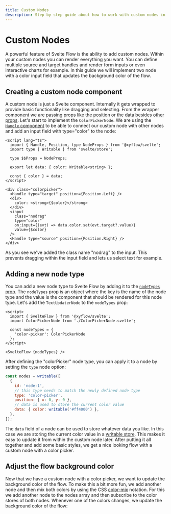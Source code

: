 ```yaml
---
title: Custom Nodes
description: Step by step guide about how to work with custom nodes in Svelte Flow.
---
```


# Custom Nodes

A powerful feature of Svelte Flow is the ability to add custom nodes. Within your custom nodes you can render everything you want. You can define multiple source and target handles and render form inputs or even interactive charts for example. In this guide we will implement two node with a color input field that updates the background color of the flow.

## Creating a custom node component

A custom node is just a Svelte component. Internally it gets wrapped to provide basic functionality like dragging and selecting. From the wrapper component we are passing props like the position or the data besides [other props](/api-reference/nodes/custom-nodes#prop-types). Let's start to implement the `ColorPickerNode`. We are using the [`Handle` component](/api-reference/nodes/handle) to be able to connect our custom node with other nodes and add an input field with type="color" to the node:

```svelte filename="ColorPickerNode.svelte"
<script lang="ts">
  import { Handle, Position, type NodeProps } from '@xyflow/svelte';
  import type { Writable } from 'svelte/store';

  type $$Props = NodeProps;

  export let data: { color: Writable<string> };

  const { color } = data;
</script>

<div class="colorpicker">
  <Handle type="target" position={Position.Left} />
  <div>
    color: <strong>{$color}</strong>
  </div>
  <input
    class="nodrag"
    type="color"
    on:input={(evt) => data.color.set(evt.target?.value)}
    value={$color}
  />
  <Handle type="source" position={Position.Right} />
</div>

```

As you see we've added the class name "nodrag" to the input. This prevents dragging within the input field and lets us select text for example.

## Adding a new node type

You can add a new node type to Svelte Flow by adding it to the [`nodeTypes` prop](/api-reference/svelteflow/#nodetypes). The `nodeTypes` prop is an object where the key is the name of the node type and the value is the component that should be rendered for this node type. Let's add the `TextUpdaterNode` to the `nodeTypes` prop:

```svelte filename="App.svelte"
<script>
  import { SvelteFlow } from '@xyflow/svelte';
  import ColorPickerNode from './ColorPickerNode.svelte';

  const nodeTypes = {
    'color-picker': ColorPickerNode
  };
</script>

<SvelteFlow {nodeTypes} />
```

After defining the "colorPicker" node type, you can apply it to a node by setting the `type` node option:

```js
const nodes = writable([
  {
    id: 'node-1',
    // this type needs to match the newly defined node type
    type: 'color-picker',
    position: { x: 0, y: 0 },
    // data is used to store the current color value
    data: { color: writable('#ff4000') },
  },
]);
```

The `data` field of a node can be used to store whatever data you like. In this case we are storing the current color value in a [writable store](https://svelte.dev/docs/svelte-store#writable). This makes it easy to update it from within the custom node later. After putting it all together and add some basic styles, we get a nice looking flow with a custom node with a color picker.


<ExampleViewer codePath="guides/custom-nodes/a" editorHeight={500} />

## Adjust the flow background color

Now that we have a custom node with a color picker, we want to update the background color of the flow. To make this a bit more fun, we add another node and then mix both colors by using the CSS [color-mix](https://developer.mozilla.org/en-US/docs/Web/CSS/color_value/color-mix) notation.
For this we add another node to the nodes array and then subscribe to the color stores of both nodes. Whenever one of the colors changes, we update the background color of the flow:

<ExampleViewer codePath="guides/custom-nodes/b" editorHeight={500} />
